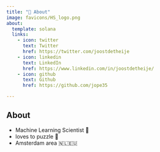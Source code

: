 ```yaml
---
title: "🤖 About"
image: favicons/HS_logo.png
about:
  template: solana
  links:
    - icon: twitter
      text: Twitter
      href: https://twitter.com/joostdetheije
    - icon: linkedin
      text: LinkedIn
      href: https://www.linkedin.com/in/joostdetheije/
    - icon: github
      text: Github
      href: https://github.com/jope35

---
```

## About
- Machine Learning Scientist 🤖
- loves to puzzle 🧩
- Amsterdam area 🇳🇱🇪🇺

<!-- ## Education



## Experience -->
